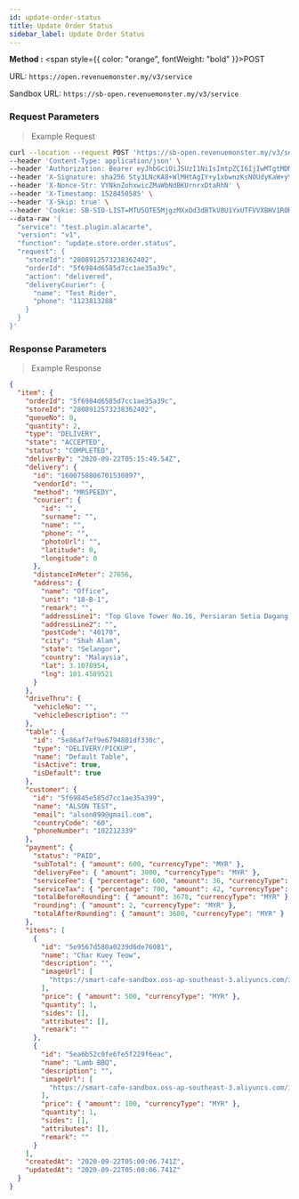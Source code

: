 ```yaml
---
id: update-order-status
title: Update Order Status
sidebar_label: Update Order Status
---
```



**Method :** <span style={{ color: "orange", fontWeight: "bold" }}>POST</span><br/>

URL: `https://open.revenuemonster.my/v3/service`<br/>

Sandbox URL: `https://sb-open.revenuemonster.my/v3/service`

### Request Parameters

> Example Request

```bash
curl --location --request POST 'https://sb-open.revenuemonster.my/v3/service' \
--header 'Content-Type: application/json' \
--header 'Authorization: Bearer eyJhbGciOiJSUzI1NiIsImtpZCI6IjIwMTgtMDMtMTMiLCJ0eXAiOiJKV1QifQ.eyJhdWQiOlsiYXBpX2NsaWVudEBFaGNLQzA5QmRYUm9RMnhwWlc1MEVKTE42dFdBMG82MEx3Il0sImV4cCI6MTYwMzI1NDU2OSwiaWF0IjoxNjAwNjYyNTY5LCJpc3MiOiJodHRwczovL3NiLW9hdXRoLnJldmVudWVtb25zdGVyLm15IiwianRpIjoiRWh3S0VFOUJkWFJvUVdOalpYTnpWRzlyWlc0UTZNenR5b1RFckpzVyIsIm5iZiI6MTYwMDY2MjU2OSwic3ViIjoiRWhRS0NFMWxjbU5vWVc1MEVKWFZ6ZDN3cmFxVE9SSVFDZ1JWYzJWeUVJeUpxSXp2eU1QVmNRIn0.H3G6UDX7sR9EXtTMNs4Q2OHdhUGIhhCfdlAeOpywH4rDuVOcWXXwzF4Imbx8E7I10vFAJpwYZrEkCWCdCCw-WV11y9VT5kP6k75CeS-ZPMOLcKnC5iFT7vEi07r6ovwty9erlcZeXrtrmEIn3rnLva-dxSg3vZ2MyymoNDk-kV7ltXnkoWW4jtXRls6siLhxeY__8kXn2qa0ojVX4Nm6HmzN_vgi-RKSmToMgsdzTF94Y61QVBWhZfolD2-JpHx4qNlklcUdv8HOJ1QHHWpyoJytaJmvr3GJ5G399LbcTLwxB1p2qPg7z4hpoGNu4AP-ybRJVC3P9q9OscQYDNX-dA' \
--header 'X-Signature: sha256 Sty3LNcKA8+WlMHtAgIY+y1xbwnzKsN0UdyKaW+yYIgcTkBAtF7G5Lx251qQITURJ4wiXPDODxhs1nFVmBBing==' \
--header 'X-Nonce-Str: VYNknZohxwicZMaWbNdBKUrnrxDtaRhN' \
--header 'X-Timestamp: 1528450585' \
--header 'X-Skip: true' \
--header 'Cookie: SB-SID-LIST=MTU5OTE5MjgzMXxOd3dBTkV0U1YxUTFVVXBHV1RORFNVeFhUMDVXVUZWQlJqSmFRa2hCTjBwVE5rYzNUbGRPVDFWWldWbEdVRE0xVVVZek5qTTFSMUU9fJOuNAHQx3JzseOCgLHttpZxwd5Sw46dyY-76pvKkUfE; SB-SID=MTU5OTE5MjgzMXxOd3dBTkVwSFVWVklOVFl6VWtGVFFWTlJORVpaVDFwRFNVTkNSMHMwV1VsSVQxQklNalUwVlVWQ1JGaEZVMG8zVXpkUlVVczJUMEU9fAF5jKSWmCYcLnMxwtmP9INye1UQSY9N6WXXO4sXUi2W; DEV-SID-LIST=MTYwMDQyMDc0NnxOd3dBTkZGS05FaFpSRkpLUVVoWFFVOUhTMGhJUmxZM1JVRkJObE5hUjBWU1ZVeEhVRFl6VkV0TFEwdFJXVGMzVEVwWFZ6WlhSMUU9fL0oW5k7HmzYM9-tdI3uzhszpjftGruCZD9EunqTledF; DEV-SID=MTYwMDQyMDc0NnxOd3dBTkRKYVJFODJXRFJQTWxwSFdFeFdOa3cxU0U5VE4wUkNTelZYVmpkT1VEWTNTRmRhTkU5WVNGQkhOMHhOUmpWSlZsQlFXVUU9fPny0cm7qpc_FKeFUzvLT02pxoMXzLkIHkzz_sR4xiWs; route=98167a1c8a2a1948312c3dab462ebc5a' \
--data-raw '{
  "service": "test.plugin.alacarte",
  "version": "v1",
  "function": "update.store.order.status",
  "request": {
    "storeId": "2808912573238362402",
    "orderId": "5f6984d6585d7cc1ae35a39c",
    "action": "delivered",
    "deliveryCourier": {
      "name": "Test Rider",
      "phone": "1123813288"
    }
  }
}'
```

### Response Parameters

> Example Response

```json
{
  "item": {
    "orderId": "5f6984d6585d7cc1ae35a39c",
    "storeId": "2808912573238362402",
    "queueNo": 0,
    "quantity": 2,
    "type": "DELIVERY",
    "state": "ACCEPTED",
    "status": "COMPLETED",
    "deliverBy": "2020-09-22T05:15:49.54Z",
    "delivery": {
      "id": "1600750806701530897",
      "vendorId": "",
      "method": "MRSPEEDY",
      "courier": {
        "id": "",
        "surname": "",
        "name": "",
        "phone": "",
        "photoUrl": "",
        "latitude": 0,
        "longitude": 0
      },
      "distanceInMeter": 27656,
      "address": {
        "name": "Office",
        "unit": "18-B-1",
        "remark": "",
        "addressLine1": "Top Glove Tower No.16, Persiaran Setia Dagang, Setia Alam, Seksyen U13, Alam Nusantara",
        "addressLine2": "",
        "postCode": "40170",
        "city": "Shah Alam",
        "state": "Selangor",
        "country": "Malaysia",
        "lat": 3.1078954,
        "lng": 101.4589521
      }
    },
    "driveThru": {
      "vehicleNo": "",
      "vehicleDescription": ""
    },
    "table": {
      "id": "5e86af7ef9e6794801df330c",
      "type": "DELIVERY/PICKUP",
      "name": "Default Table",
      "isActive": true,
      "isDefault": true
    },
    "customer": {
      "id": "5f69845e585d7cc1ae35a399",
      "name": "ALSON TEST",
      "email": "alson899@gmail.com",
      "countryCode": "60",
      "phoneNumber": "102212339"
    },
    "payment": {
      "status": "PAID",
      "subTotal": { "amount": 600, "currencyType": "MYR" },
      "deliveryFee": { "amount": 3000, "currencyType": "MYR" },
      "serviceFee": { "percentage": 600, "amount": 36, "currencyType": "MYR" },
      "serviceTax": { "percentage": 700, "amount": 42, "currencyType": "MYR" },
      "totalBeforeRounding": { "amount": 3678, "currencyType": "MYR" },
      "rounding": { "amount": 2, "currencyType": "MYR" },
      "totalAfterRounding": { "amount": 3680, "currencyType": "MYR" }
    },
    "items": [
      {
        "id": "5e9567d580a0239d6de76081",
        "name": "Char Kuey Teow",
        "description": "",
        "imageUrl": [
          "https://smart-cafe-sandbox.oss-ap-southeast-3.aliyuncs.com/images/4118165203679668885/4cf5f4e8-1f0d-4697-86ca-3c2c880f37f7"
        ],
        "price": { "amount": 500, "currencyType": "MYR" },
        "quantity": 1,
        "sides": [],
        "attributes": [],
        "remark": ""
      },
      {
        "id": "5ea6b52c0fe6fe5f229f6eac",
        "name": "Lamb BBQ",
        "description": "",
        "imageUrl": [
          "https://smart-cafe-sandbox.oss-ap-southeast-3.aliyuncs.com/images/4118165203679668885/d2192d9f-783c-4eeb-9903-9da5536f487f"
        ],
        "price": { "amount": 100, "currencyType": "MYR" },
        "quantity": 1,
        "sides": [],
        "attributes": [],
        "remark": ""
      }
    ],
    "createdAt": "2020-09-22T05:00:06.741Z",
    "updatedAt": "2020-09-22T05:00:06.741Z"
  }
}
```
